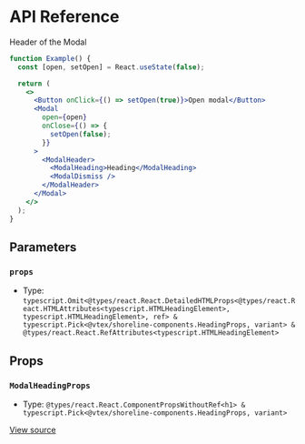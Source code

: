 # API Reference

Header of the Modal

```jsx
function Example() {
  const [open, setOpen] = React.useState(false);

  return (
    <>
      <Button onClick={() => setOpen(true)}>Open modal</Button>
      <Modal
        open={open}
        onClose={() => {
          setOpen(false);
        }}
      >
        <ModalHeader>
          <ModalHeading>Heading</ModalHeading>
          <ModalDismiss />
        </ModalHeader>
      </Modal>
    </>
  );
}
```

## Parameters

### `props`

- Type: `typescript.Omit<@types/react.React.DetailedHTMLProps<@types/react.React.HTMLAttributes<typescript.HTMLHeadingElement>, typescript.HTMLHeadingElement>, ref> & typescript.Pick<@vtex/shoreline-components.HeadingProps, variant> & @types/react.React.RefAttributes<typescript.HTMLHeadingElement>`

## Props

### `ModalHeadingProps`

- Type: `@types/react.React.ComponentPropsWithoutRef<h1> & typescript.Pick<@vtex/shoreline-components.HeadingProps, variant>`

[View source](https://github.com/vtex/shoreline/blob/0023e97a8/packages/components/src/modal/modal-heading.tsx#L34)
